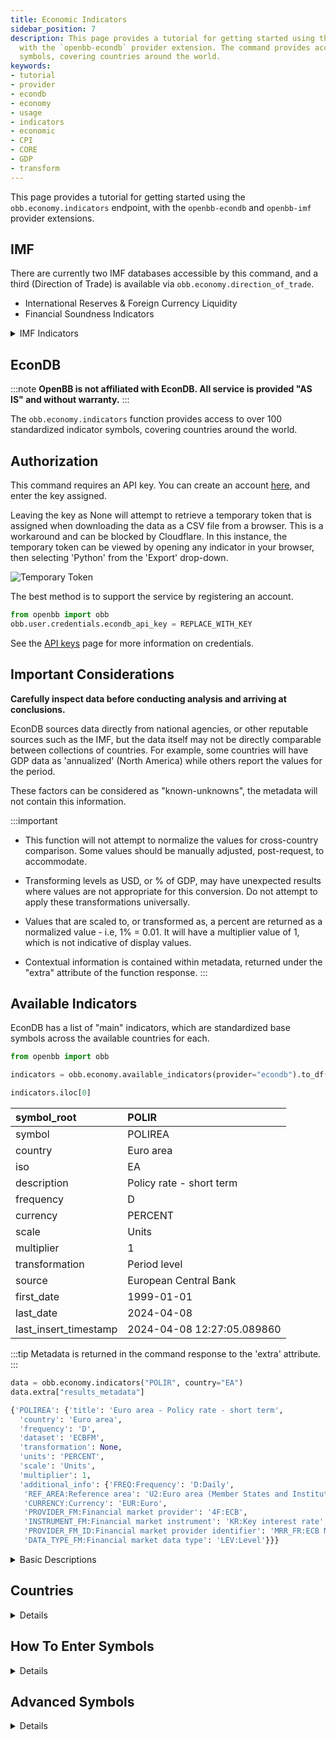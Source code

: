 ```yaml
---
title: Economic Indicators
sidebar_position: 7
description: This page provides a tutorial for getting started using the `obb.economy.indicators` endpoint,
  with the `openbb-econdb` provider extension. The command provides access to over 100 standardized indicator
  symbols, covering countries around the world.
keywords:
- tutorial
- provider
- econdb
- economy
- usage
- indicators
- economic
- CPI
- CORE
- GDP
- transform
---
```



<HeadTitle title="Economic Indicators - User Guides | OpenBB Platform Docs" />

This page provides a tutorial for getting started using the `obb.economy.indicators` endpoint, with the `openbb-econdb` and `openbb-imf` provider extensions.


## IMF

There are currently two IMF databases accessible by this command, and a third (Direction of Trade) is available via `obb.economy.direction_of_trade`.

- International Reserves & Foreign Currency Liquidity
- Financial Soundness Indicators

<details>
<summary mdxType="summary">IMF Indicators</summary>

The `obb.economy.indicators` endpoint provides direct access to over 2600 IMF time series, allowing selection of both multiple series and countries.

### Available Symbols

The complete list of individual series is returned by the `available_indicators` endpoint.

It allows a text query, where ";" is an AND operator and "|" is an OR operator.

```python
obb.economy.available_indicators(provider="imf", query="gold")
```

<details>
<summary mdxType="summary">Results</summary>

| symbol        | symbol_root   | description                                                                                                                                          | dataset   | table                              |   level |   order | children                                                  | unit   |
|:--------------|:--------------|:-----------------------------------------------------------------------------------------------------------------------------------------------------|:----------|:-----------------------------------|--------:|--------:|:----------------------------------------------------------|:-------|
| RAFA_USD      | RAF_USD       | Official Reserve Assets, US Dollars                                                                                                                  | IRFCL     | reserve_assets_and_other_fx_assets |       2 |       2 | RAFAFX_USD,RAFAIMF_USD,RAFASDR_USD,RAFAGOLD_USD,RAFAO_USD | usd    |
| RAFAGOLD_USD  | RAFA_USD      | Official Reserve Assets, Gold (Including Gold Deposits and, If Appropriate, Gold Swapped) , US Dollars                                               | IRFCL     | reserve_assets_and_other_fx_assets |       3 |      14 | RAFAGOLDV_OZT                                             | usd    |
| RAFAGOLDV_OZT | RAFAGOLD_USD  | Official Reserve Assets, Gold (Including Gold Deposits and, If Appropriate, Gold Swapped), Volume in Millions of Fine Troy Ounces , Fine Troy Ounces | IRFCL     | reserve_assets_and_other_fx_assets |       4 |      15 | -                                                       | ozt    |
| RAOFAG_USD    | RAOFA_USD     | Other Foreign Currency Assets (Specify), Gold Not Included in Official Reserve Assets, US Dollars                                                    | IRFCL     | reserve_assets_and_other_fx_assets |       3 |      25 | -                                                       | usd    |

</details>

```python
obb.economy.available_indicators(provider="imf", query="gold|gdp;usd")
```

<details>
<summary mdxType="summary">Results</summary>

| symbol                      | symbol_root   | description                                                                                                                                                                                                                                                                         | dataset   | table                              |   level | order   | children                                                  | unit   |
|:----------------------------|:--------------|:------------------------------------------------------------------------------------------------------------------------------------------------------------------------------------------------------------------------------------------------------------------------------------|:----------|:-----------------------------------|--------:|:--------|:----------------------------------------------------------|:-------|
| RAFA_USD                    | RAF_USD       | Official Reserve Assets, US Dollars                                                                                                                                                                                                                                                 | IRFCL     | reserve_assets_and_other_fx_assets |       2 | 2.0     | RAFAFX_USD,RAFAIMF_USD,RAFASDR_USD,RAFAGOLD_USD,RAFAO_USD | usd    |
| RAFAGOLD_USD                | RAFA_USD      | Official Reserve Assets, Gold (Including Gold Deposits and, If Appropriate, Gold Swapped) , US Dollars                                                                                                                                                                              | IRFCL     | reserve_assets_and_other_fx_assets |       3 | 14.0    | RAFAGOLDV_OZT                                             | usd    |
| RAFAGOLDV_OZT               | RAFAGOLD_USD  | Official Reserve Assets, Gold (Including Gold Deposits and, If Appropriate, Gold Swapped), Volume in Millions of Fine Troy Ounces , Fine Troy Ounces                                                                                                                                | IRFCL     | reserve_assets_and_other_fx_assets |       4 | 15.0    | -                                                         | ozt    |
| RAOFAG_USD                  | RAOFA_USD     | Other Foreign Currency Assets (Specify), Gold Not Included in Official Reserve Assets, US Dollars                                                                                                                                                                                   | IRFCL     | reserve_assets_and_other_fx_assets |       3 | 25.0    | -                                                         | usd    |
| FSDHG_USD                   | -             | Financial, Financial Soundness Indicators, Encouraged Set, Households, Household Debt to GDP, Gross Domestic Product (GDP), US Dollars                                                                                                                                              | FSI       | fsi_other                          |       2 | -       | -                                                         | usd    |
| FSNFAG_USD                  | -             | Financial, Financial Soundness Indicators, Encouraged Set, Other Financial Corporations, Assets to Gross Domestic Product (GDP), Assets, US Dollars                                                                                                                                 | FSI       | fsi_other                          |       2 | -       | -                                                         | usd    |
| FSDFAG_USD                  | -             | Financial, Financial Soundness Indicators, Encouraged Set, Other Financial Corporations, Assets to Gross Domestic Product (GDP), Gross Domestic Product (GDP), US Dollars                                                                                                           | FSI       | fsi_other                          |       2 | -       | -                                                         | usd    |
| FS_NFC_LD_FSTDGDP_USD       | -             | Monetary and Financial Accounts, Financial Soundness Indicators, Balance Sheets and Income Statements, Non-financial corporations, Balance Sheet, Liabilities, Debt, Total debt to GDP, US Dollars                                                                                  | FSI       | fsi_other                          |       2 | -       | -                                                         | usd    |
| FS_OFM_IPF_IC_A_FSGDPIC_USD | -             | Monetary and Financial Accounts, Financial Soundness Indicators, Balance Sheets and Income Statements, Other financial corporations, Total financial system assets, Total Assets, Insurance corporations, OFCs assets to gross domestic product: Insurance Corporations, US Dollars | FSI       | fsi_other                          |       2 | -       | -                                                         | usd    |
| FS_OFM_MMF_A_FSGDPMMF_USD   | -             | Monetary and Financial Accounts, Financial Soundness Indicators, Balance Sheets and Income Statements, Other financial corporations, Total financial system assets, Total Assets, Money market funds, OFCs assets to gross domestic product:  Money Market funds, US Dollars        | FSI       | fsi_other                          |       2 | -       | -                                                         | usd    |
| FS_OFM_IPF_PF_A_FSGDPPF_USD | -             | Monetary and Financial Accounts, Financial Soundness Indicators, Balance Sheets and Income Statements, Other financial corporations, Total financial system assets, Total Assets, Pension funds, OFCs assets to gross domestic product: Pension Funds, US Dollars                   | FSI       | fsi_other                          |       2 | -       | -                                                         | usd    |
| NGDP_USD                    | -             | National Accounts, Expenditure, Gross Domestic Product, US Dollars                                                                                                                                                                                                                  | FSI       | fsi_other                          |       2 | -       | -                                                         | usd    |

</details>


### Presets

Presets are a collection of symbols, typically complete tables from sections of each database.

- 'IRFCL': All the data from the set of indicators. Not compatible with multiple countries.
- 'irfcl_top_lines': The default, top line items from the IRFCL data. Compatible with multiple countries.
- 'reserve_assets_and_other_fx_assets': Table I of the IRFCL data. Not compatible with multiple countries.
- 'predetermined_drains_on_fx_assets': Table II of the IRFCL data. Not compatible with multiple countries.
- 'contingent_drains_fx_assets': Table III of the IRFCL data. Not compatible with multiple countries.
- 'memorandum_items': The memorandum items table of the IRFCL data. Not compatible with multiple countries.
- 'gold_reserves': Gold reserves as value in USD and Fine Troy Ounces. Compatible with multiple countries.
- 'derivative_assets': Net derivative assets as value in USD. Compatible with multipile countries.
- 'fsi_core': The core Financial Soundness Indicators. Compatible with multiple countries.
- 'fsi_core_underlying': The core FSIs underlying series data. Not compatible with country='all'.
- 'fsi_encouraged_set': The encouraged set of Financial Soundness Indicators. Not compatible with country='all'.
- 'fsi_other': The other Financial Soundness Indicators. Not compatible with country='all'.
- 'fsi_balance_sheets': Data categorized as Balance Sheets and Income Statements. Not compatible with country='all'.
- 'fsi_all': All the Financial Soundness Indicators. Not compatible with multiple countries.

### Entering Countries

Countries can be entered as a list, or a comma-separated string. A country can be either, the full name in lower_snake_case, or the two-letter ISO country code.

```python
obb.economy.indicators(provider="imf", symbol="irfcl_top_lines", country="us,italy,france,DE")
```

When the number of symbols being requested is low, setting the parameter to, "all", will return all countries available for each symbol.

</details>



## EconDB

:::note
**OpenBB is not affiliated with EconDB. All service is provided "AS IS" and without warranty.**
:::

The `obb.economy.indicators` function provides access to over 100 standardized indicator symbols, covering countries around the world.


## Authorization

This command requires an API key. You can create an account [here](https://econdb.com), and enter the key assigned.

Leaving the key as None will attempt to retrieve a temporary token that is assigned when downloading the data as a CSV file from a browser.
This is a workaround and can be blocked by Cloudflare. In this instance, the temporary token can be viewed by opening any indicator in your browser,
then selecting 'Python' from the 'Export' drop-down.

![Temporary Token](https://github.com/OpenBB-finance/OpenBB/assets/85772166/d2d4c6a7-e8b1-4345-b28f-0693ddb8dcf1)

The best method is to support the service by registering an account.

```python
from openbb import obb
obb.user.credentials.econdb_api_key = REPLACE_WITH_KEY
```

See the [API keys](/platform/settings/user_settings/api_keys) page for more information on credentials.

## Important Considerations

**Carefully inspect data before conducting analysis and arriving at conclusions.**

EconDB sources data directly from national agencies, or other reputable sources such as the IMF, but the data itself may not be directly comparable between collections of countries. For example, some countries will have GDP data as 'annualized' (North America) while others report the values for the period.

These factors can be considered as "known-unknowns", the metadata will not contain this information.

:::important
- This function will not attempt to normalize the values for cross-country comparison. Some values should be manually adjusted, post-request, to accommodate.

- Transforming levels as USD, or % of GDP, may have unexpected results where values are not appropriate for this conversion. Do not attempt to apply these transformations universally.

- Values that are scaled to, or transformed as, a percent are returned as a normalized value - i.e, 1% = 0.01. It will have a multiplier value of 1, which is not indicative of display values.

- Contextual information is contained within metadata, returned under the "extra" attribute of the function response.
:::

## Available Indicators

EconDB has a list of "main" indicators, which are standardized base symbols across the available countries for each.

```python
from openbb import obb

indicators = obb.economy.available_indicators(provider="econdb").to_df()

indicators.iloc[0]
```

| symbol_root           | POLIR                      |
|:----------------------|:---------------------------|
| symbol                | POLIREA                    |
| country               | Euro area                  |
| iso                   | EA                         |
| description           | Policy rate - short term   |
| frequency             | D                          |
| currency              | PERCENT                    |
| scale                 | Units                      |
| multiplier            | 1                          |
| transformation        | Period level               |
| source                | European Central Bank      |
| first_date            | 1999-01-01                 |
| last_date             | 2024-04-08                 |
| last_insert_timestamp | 2024-04-08 12:27:05.089860 |

:::tip
Metadata is returned in the command response to the 'extra' attribute.
:::


```python
data = obb.economy.indicators("POLIR", country="EA")
data.extra["results_metadata"]
```

```python
{'POLIREA': {'title': 'Euro area - Policy rate - short term',
  'country': 'Euro area',
  'frequency': 'D',
  'dataset': 'ECBFM',
  'transformation': None,
  'units': 'PERCENT',
  'scale': 'Units',
  'multiplier': 1,
  'additional_info': {'FREQ:Frequency': 'D:Daily',
   'REF_AREA:Reference area': 'U2:Euro area (Member States and Institutions of the Euro Area) changing composition',
   'CURRENCY:Currency': 'EUR:Euro',
   'PROVIDER_FM:Financial market provider': '4F:ECB',
   'INSTRUMENT_FM:Financial market instrument': 'KR:Key interest rate',
   'PROVIDER_FM_ID:Financial market provider identifier': 'MRR_FR:ECB Main refinancing operations - fixed rate tenders (fixed rate) (date of changes)',
   'DATA_TYPE_FM:Financial market data type': 'LEV:Level'}}}
```

<details>
<summary mdxType="summary">Basic Descriptions</summary>


Basic descriptions of the base symbols can be imported from within the extension module helpers.

```python
from openbb_econdb.utils.helpers import INDICATORS_DESCRIPTIONS
```

:::important
This list should not be considered as the absolute source of truth. The metadata for the indicator will be returned in the command response, under the `extras` attribute.
:::

| ACPOP     | Active population                                  |
|:----------|:---------------------------------------------------|
| CA        | Current account balance                            |
| CAR       | Passenger car sales                                |
| CBAL      | Commercial balance (goods + services)              |
| CI        | Change in inventories                              |
| CKA       | Net foreign investment                             |
| CLAIMS    | Weekly unemployment insurance claims               |
| CLI       | OECD CLI                                           |
| CON       | Total consumption                                  |
| CONF      | Consumer confidence index                          |
| CORE      | Core consumer price index                          |
| CP        | Construction production                            |
| CPI       | Consumer price index                               |
| CRED      | Domestic credit                                    |
| CREDEA    | Domestic credit                                    |
| DWPE      | Dwelling permits                                   |
| ELE       | Production electricity                             |
| EMP       | Total employment                                   |
| EMRATIO   | Employment to working age population               |
| EQYCAP    | Market capitalization                              |
| EXP       | Exports of goods and services                      |
| EXPMON    | Monthly exports                                    |
| GASDEM    | Gas demand                                         |
| GASODEM   | Gasoline demand                                    |
| GASOPROD  | Gasoline production                                |
| GASPROD   | Gas production                                     |
| GBAL      | Government balance                                 |
| GCF       | Gross capital formation                            |
| GDEBT     | Government debt                                    |
| GDEBTN    | Government net debt                                |
| GDP       | Gross domestic product                             |
| GDPDEF    | GDP deflator                                       |
| GDPPC     | GDP per capita                                     |
| GFCF      | Gross fixed capital formation                      |
| GREV      | General government total revenue                   |
| GSPE      | General government total expenditure               |
| HHDIR     | Household debt to income ratio                     |
| HHS       | Household saving                                   |
| HOU       | House price                                        |
| IBD1      | Interbank lending overnight rate                   |
| IIPA      | International investment position: Assets          |
| IIPL      | International investment position: Liabilities     |
| IMP       | Imports of goods and services                      |
| IMPMON    | Monthly imports                                    |
| INVER     | Investment rate                                    |
| IP        | Industrial production                              |
| JHR       | Job hires rate                                     |
| JLR       | Job layoffs rate                                   |
| JQR       | Job quits rate                                     |
| JVR       | Job vacancy rate                                   |
| KA        | Capital account                                    |
| LE00      | Life expectancy at birth                           |
| LMICS     | Low and Middle Income Commodity Index (World Bank) |
| M3        | Money supply                                       |
| M3YD      | 3 month yield                                      |
| MB        | Monetary base                                      |
| NCT       | Net current transfers (Secondary Income)           |
| NFCI      | Non-financial corporations investment rate         |
| NFCLOAN   | Lending to non-financial corporations              |
| NIIP      | Net international investment position              |
| NPL       | Non performing loans                               |
| NY        | Net income from abroad (Primary Income)            |
| OILDEM    | Oil demand                                         |
| OILPROD   | Oil production                                     |
| PALUM     | Aluminum                                           |
| PAPPLE    | Non-Citrus Fruit, Apple                            |
| PART      | Participation rate                                 |
| PBANSOP   | Bananas                                            |
| PBARL     | Barley                                             |
| PBEEF     | Beef                                               |
| PCE       | Personal consumption expenditure price index       |
| PCHANA    | Legumes, Chickpea                                  |
| PCHROM    | Chromium                                           |
| PCOALAU   | Coal, Australia                                    |
| PCOALSA   | Coal, South Africa                                 |
| PCOBA     | Cobalt                                             |
| PCOCO     | Cocoa                                              |
| PCOFFOTM  | Coffee, Other Mild Arabica                         |
| PCOFFROB  | Coffee, Robustas                                   |
| PCOIL     | Coconut Oil                                        |
| PCOPP     | Copper                                             |
| PCOTTIND  | Cotton                                             |
| PDAP      | Diammonium phosphate                               |
| PFSHMEAL  | Fish Meal                                          |
| PGASO     | Gasoline                                           |
| PGNUTS    | Groundnuts                                         |
| PGOLD     | Gold                                               |
| PHEATOIL  | Heating Oil                                        |
| PHIDE     | Hides                                              |
| PIORECR   | Iron                                               |
| PLAMB     | Lamb                                               |
| PLEAD     | Lead                                               |
| PLITH     | Lithium                                            |
| PLMMODY   | Molybdenum                                         |
| PLOGORE   | Soft Logs                                          |
| PLOGSK    | Hard Logs, Import Price Japan                      |
| PMAIZMT   | Corn                                               |
| PMANGELE  | Manganese                                          |
| PMILK     | Dairy Products, Milk                               |
| PNGASEU   | Natural gas, EU                                    |
| PNGASJP   | LNG, Asia                                          |
| PNGASUS   | Natural Gas, US Henry Hub Gas                      |
| PNICK     | Nickel                                             |
| POATS     | Oats                                               |
| POILAPSP  | APSP crude oil($/bbl)                              |
| POILBRE   | Brent Crude                                        |
| POILDUB   | Dubai Crude                                        |
| POILWTI   | WTI Crude                                          |
| POLIR     | Policy rate - short term                           |
| POLVOIL   | Olive Oil                                          |
| POP       | Population                                         |
| PORANG    | Orange                                             |
| PPALLA    | Palladium                                          |
| PPI       | Producer price index                               |
| PPLAT     | Platinum                                           |
| PPOIL     | Palm Oil                                           |
| PPORK     | Swine                                              |
| PPOTASH   | Potassium Fertilizer                               |
| PPOULT    | Poultry                                            |
| PPROPANE  | Propane                                            |
| PRC       | Private consumption                                |
| PREODOM   | Rare Earth Elements                                |
| PRICENPQ  | Rice, Thailand                                     |
| PRIDEBT   | Private debt                                       |
| PROIL     | Rapeseed Oil                                       |
| PRUBB     | Rubber                                             |
| PSALM     | Fish                                               |
| PSAWMAL   | Hard Sawnwood, Dark Red Meranti                    |
| PSAWORE   | Soft Sawnwood, Average of Softwoods,               |
| PSHRI     | Shrimp                                             |
| PSILLUMP  | Silicon                                            |
| PSILVER   | Silver                                             |
| PSMEA     | Soybean Meal                                       |
| PSOIL     | Soybeans Oil                                       |
| PSORG     | Sorghum                                            |
| PSOYB     | Soybeans                                           |
| PSUGAISA  | Sugar, No. 11, World                               |
| PSUGAUSA  | Sugar, No. 16, US                                  |
| PSUNO     | Sunflower Oil                                      |
| PTEA      | Tea, Kenyan                                        |
| PTEAINDIA | Tea, Kolkata                                       |
| PTEAMOM   | Tea, Mombasa                                       |
| PTEASL    | Tea, Colombo                                       |
| PTIN      | Tin                                                |
| PTOMATO   | Vegetables, Tomato                                 |
| PUC       | Public consumption                                 |
| PURAN     | Uranium                                            |
| PUREA     | Urea                                               |
| PVANPENT  | Vanadium                                           |
| PWHEAMT   | Wheat                                              |
| PWOOLC    | Wool, Coarse                                       |
| PWOOLF    | Wool, Fine                                         |
| PZINC     | Zinc                                               |
| RCI       | Real change in inventories                         |
| RCON      | Real total consumption                             |
| REER      | Real effective exchange rate                       |
| REEREA    | Real effective exchange rate                       |
| RETA      | Retail trade                                       |
| REXP      | Real exports of goods and services                 |
| RGCF      | Real gross capital formation                       |
| RGDP      | Real gross domestic product                        |
| RGDPPC    | Real GDP per capita                                |
| RGFCF     | Real gross fixed capital formation                 |
| RIMP      | Real imports of goods and services                 |
| RPRC      | Real private consumption                           |
| RPUC      | Real public consumption                            |
| SEI       | Stock exchange index                               |
| SENT      | Sentiment index                                    |
| TB        | Trade balance                                      |
| URATE     | Unemployment                                       |
| UTIL      | Utilization rate                                   |
| WAGE      | Wages/Earnings                                     |
| WAGEMAN   | Hourly wage manufacturing                          |
| Y10YD     | Long term yield                                    |

</details>

## Countries


<details>

The `country` parameter will accept the ISO country code, or the country name. Regional groups listed below are also valid:

- all
- africa
- central_asia
- east_asia
- europe
- g7
- g20
- latin_america
- middle_east
- north_america
- oceania
- south_asia
- southeast_asia

:::note
Some symbols do not have a country - e.g., commodity items - and they will ignore any supplied values to the parameter.
Not every indicator has data for every country. Items with no results will be communicated via the `warnings` attribute of the response object.

```python
obb.economy.indicators("POLIR", country="southeast_asia")
```
```console
OBBject

id: 0661ac07-ab9c-7ebf-8000-849fef1202bc
results: [{'date': datetime.date(2013, 4, 29), 'symbol': 'POLIRSG', 'country': 'Sin...
provider: econdb
warnings: [{'category': 'UserWarning', 'message': "Invalid country code for...
chart: None
extra: {'results_metadata': {'POLIRID': {'title': 'Indonesia - Policy rate - short ...
```

:::

### Countries By Indicator

In addition to filtering the `available_indicators` data locally, countries by indicator can be imported as a utility function from the `openbb_econdb.utils.helpers` module.

```python
from openbb_econdb.utils.helpers import get_indicator_countries

get_indicator_countries("GDPPC")  # returns a list of two-letter ISO country codes
```
</details>


## How To Enter Symbols

<details>

The three parameters - symbol, country, transform - all work together.

- Symbol (base symbol)
  - CPI, GDP, CORE, etc
  - Multiple items allowed
- Country
  - ISO country code, or name
  - Multiple items allowed
- Transform
  - `tpop`: Percent change from previous period
  - `toya`: Percent change from year ago
  - `tusd`: Values as US dollars
  - `tpgp`: Values as a percent of GDP

The `transform` will apply to all combinations of `symbol` and `country`.

:::warning
If you attempt to pass a base symbol (excluding commodity and world indicators) with no country, it will raise an error.
:::

<details>
<summary mdxType="summary">Example - One Indicator & Country</summary>

M3 Money Supply

```python
data = obb.economy.indicators("M3", country="us")

data.to_df().tail(12)
```

| date       | symbol_root   | symbol   | country       |   value |
|:-----------|:--------------|:---------|:--------------|--------:|
| 2023-03-01 | M3            | M3US     | United States |   21027 |
| 2023-04-01 | M3            | M3US     | United States |   20843 |
| 2023-05-01 | M3            | M3US     | United States |   20711 |
| 2023-06-01 | M3            | M3US     | United States |   20749 |
| 2023-07-01 | M3            | M3US     | United States |   20724 |
| 2023-08-01 | M3            | M3US     | United States |   20695 |
| 2023-09-01 | M3            | M3US     | United States |   20669 |
| 2023-10-01 | M3            | M3US     | United States |   20636 |
| 2023-11-01 | M3            | M3US     | United States |   20723 |
| 2023-12-01 | M3            | M3US     | United States |   20890 |
| 2024-01-01 | M3            | M3US     | United States |   20862 |
| 2024-02-01 | M3            | M3US     | United States |   20788 |

```python
data.extra.get("results_metadata")
```
```python
{'M3US': {'title': 'United States - Money supply',
  'country': 'United States',
  'frequency': 'M',
  'dataset': 'FRB_H6_M2',
  'transform': None,
  'units': 'DOMESTIC',
  'scale': 'Billions',
  'multiplier': 1000000000,
  'additional_info': {'ADJUSTED:Seasonal Adjustment': 'NSA:Not seasonally adjusted',
   'CURRENCY:Currency': 'USD:United States / United States Dollar',
   'FREQ:Frequency': '129:Monthly',
   'SERIES_NAME:Series name (FRB)': 'M2_N.M:M2_N.M',
   'UNIT:Units': 'CURRENCY:Currency'}}}
```
</details>

<details>
<summary mdxType="summary">Example - One Indicator & Country With Transform</summary>

US PPI - Change from one year ago.

```python
data = obb.economy.indicators("PPI", country="us", transform="toya")

data.to_df().tail(12)
```

| date       | symbol_root   | symbol     | country       |    value |
|:-----------|:--------------|:-----------|:--------------|---------:|
| 2023-04-01 | PPI           | PPIUS~TOYA | United States | 0.022995 |
| 2023-05-01 | PPI           | PPIUS~TOYA | United States | 0.011822 |
| 2023-06-01 | PPI           | PPIUS~TOYA | United States | 0.001912 |
| 2023-07-01 | PPI           | PPIUS~TOYA | United States | 0.008722 |
| 2023-08-01 | PPI           | PPIUS~TOYA | United States | 0.016003 |
| 2023-09-01 | PPI           | PPIUS~TOYA | United States | 0.021542 |
| 2023-10-01 | PPI           | PPIUS~TOYA | United States | 0.013481 |
| 2023-11-01 | PPI           | PPIUS~TOYA | United States | 0.008465 |
| 2023-12-01 | PPI           | PPIUS~TOYA | United States | 0.00948  |
| 2024-01-01 | PPI           | PPIUS~TOYA | United States | 0.008222 |
| 2024-02-01 | PPI           | PPIUS~TOYA | United States | 0.015153 |
| 2024-03-01 | PPI           | PPIUS~TOYA | United States | 0.020896 |

```python
data.extra.get("results_metadata")
```
```
{'PPIUS~TOYA': {'title': 'United States - Producer price index',
  'country': 'United States',
  'frequency': 'M',
  'dataset': 'BLS_PPI00',
  'transform': 'Change from one year ago',
  'units': 'INDEX',
  'scale': 'PERCENT',
  'multiplier': 1,
  'additional_info': {'DATA_DOMAIN:Data Domain': 'PPI:Producer price indices',
   'REF_AREA:Reference country or area': 'US:United States',
   'INDICATOR:Economic Indicator': 'PPPI_SA_IX:Prices, Producer Price Index, All Commodities, Seasonally adjusted, Index',
   'COUNTERPART_AREA:Counterpart country or area': '_Z:Not applicable',
   'FREQ:Frequency': 'M:Monthly',
   'UNIT_MULT:Unit multiplier': '0:Units'}}}
```
</details>

<details>
<summary mdxType="summary">Example - Commodity Indicator</summary>

Values are always in USD.

```python
lead = obb.economy.indicators("plead")

lead.to_df().tail(4)
```

| date       | symbol_root   | symbol   | country   |   value |
|:-----------|:--------------|:---------|:----------|--------:|
| 2023-10-01 | PLEAD         | PLEAD    | World     |  2131.4 |
| 2023-11-01 | PLEAD         | PLEAD    | World     |  2188.5 |
| 2023-12-01 | PLEAD         | PLEAD    | World     |  2027.2 |
| 2024-01-01 | PLEAD         | PLEAD    | World     |  2087.4 |

```python
lead.extra["results_metadata"]
```
```python
{'PLEAD': {'title': 'World - Lead',
  'country': 'World',
  'frequency': 'M',
  'dataset': 'IMF_PCPS',
  'transform': None,
  'units': 'USD',
  'scale': 'Units',
  'multiplier': 1,
  'additional_info': {'FREQ:Frequency': 'M:Monthly',
   'REF_AREA:Reference Area': 'W00:All Countries, excluding the IO',
   'COMMODITY:Commodity': 'PLEAD:Primary Commodity Prices, Lead',
   'UNIT_MEASURE:Unit of Measure': 'USD:US Dollars',
   'UNIT_MULT:Scale': '0:Units'}}}
```
</details>

<details>
<summary mdxType="summary">Example - Multiple Indicators & Countries With Transform</summary>

```python
params = {"symbol": "core,cpi", "country": "us,de,jp", "transform": "toya"}
data = obb.economy.indicators(**params)
df = data.to_df().filter(like="2024", axis=0)

df
```

| date       | symbol_root   | symbol      | country       |    value |
|:-----------|:--------------|:------------|:--------------|---------:|
| 2024-01-01 | CORE          | COREDE~TOYA | Germany       | 0.03394  |
| 2024-01-01 | CORE          | COREJP~TOYA | Japan         | 0.03523  |
| 2024-01-01 | CORE          | COREUS~TOYA | United States | 0.03875  |
| 2024-01-01 | CPI           | CPIDE~TOYA  | Germany       | 0.02887  |
| 2024-01-01 | CPI           | CPIJP~TOYA  | Japan         | 0.021012 |
| 2024-01-01 | CPI           | CPIUS~TOYA  | United States | 0.03106  |
| 2024-02-01 | CORE          | COREDE~TOYA | Germany       | 0.03454  |
| 2024-02-01 | CORE          | COREJP~TOYA | Japan         | 0.03216  |
| 2024-02-01 | CORE          | COREUS~TOYA | United States | 0.03762  |
| 2024-02-01 | CPI           | CPIDE~TOYA  | Germany       | 0.02517  |
| 2024-02-01 | CPI           | CPIJP~TOYA  | Japan         | 0.02788  |
| 2024-02-01 | CPI           | CPIUS~TOYA  | United States | 0.03166  |
| 2024-03-01 | CORE          | COREUS~TOYA | United States | 0.03797  |
| 2024-03-01 | CPI           | CPIDE~TOYA  | Germany       | 0.021533 |
| 2024-03-01 | CPI           | CPIUS~TOYA  | United States | 0.03475  |
</details>

<details>
<summary mdxType="summary">Example - All Countries</summary>

Setting the country to "all" will retrieve data for all available countries.

```python
data = obb.economy.indicators("ny", country="all", transform="tusd")

data.to_df().filter(like="2024", axis=0)
```
| date       | symbol_root   | symbol    | country    |    value |
|:-----------|:--------------|:----------|:-----------|---------:|
| 2024-01-01 | NY            | NYBE~TUSD | Belgium    |  1132.6  |
| 2024-01-01 | NY            | NYBG~TUSD | Bulgaria   |   -78.79 |
| 2024-01-01 | NY            | NYHR~TUSD | Croatia    |    31.99 |
| 2024-01-01 | NY            | NYCZ~TUSD | Czechia    |  -676.3  |
| 2024-01-01 | NY            | NYDK~TUSD | Denmark    |  1323.6  |
| 2024-01-01 | NY            | NYEE~TUSD | Estonia    |  -131.74 |
| 2024-01-01 | NY            | NYFI~TUSD | Finland    |   626.4  |
| 2024-01-01 | NY            | NYFR~TUSD | France     |  8570    |
| 2024-01-01 | NY            | NYDE~TUSD | Germany    | 13656    |
| 2024-01-01 | NY            | NYGR~TUSD | Greece     |   451.5  |
| 2024-01-01 | NY            | NYHU~TUSD | Hungary    |  -528.7  |
| 2024-01-01 | NY            | NYIT~TUSD | Italy      |  -509.5  |
| 2024-01-01 | NY            | NYLV~TUSD | Latvia     |    53.57 |
| 2024-01-01 | NY            | NYLT~TUSD | Lithuania  |  -111.62 |
| 2024-01-01 | NY            | NYLU~TUSD | Luxembourg | -3791    |
| 2024-01-01 | NY            | NYMT~TUSD | Malta      |  -218.54 |
| 2024-01-01 | NY            | NYPL~TUSD | Poland     | -3029    |
| 2024-01-01 | NY            | NYPT~TUSD | Portugal   |    28.42 |
| 2024-01-01 | NY            | NYRO~TUSD | Romania    |  -410.1  |
| 2024-01-01 | NY            | NYSK~TUSD | Slovakia   |  -342.7  |
| 2024-01-01 | NY            | NYSI~TUSD | Slovenia   |   -82.76 |
| 2024-01-01 | NY            | NYSE~TUSD | Sweden     |  2334.1  |


```python
data.extra.get("results_metadata")["NYSE~TUSD"]
```
```
{'title': 'Sweden - Net income from abroad (Primary Income)',
 'country': 'Sweden',
 'frequency': 'M',
 'dataset': 'BOP_C6_M',
 'transform': 'Values as US dollars',
 'units': 'USD',
 'scale': 'Units',
 'multiplier': 1000000,
 'additional_info': {'GEO:Geopolitical entity (reporting)': 'SE:Sweden',
  'PARTNER:Geopolitical entity (partner)': 'WRL_REST:Rest of the world',
  'SECTPART:Sector (ESA 2010)': 'S1:Total economy',
  'SECTOR10:Sector (ESA 2010)': 'S1:Total economy',
  'FREQ:Frequency': 'M:Monthly',
  'STK_FLOW:Stock or flow': 'BAL:Balance',
  'CURRENCY:Currency': 'MIO_NAC:Million units of national currency',
  'BOP_ITEM:BOP_item': 'IN1:Primary income'}}
```
</details>

</details>

## Advanced Symbols

<details>

The grouping behaviour can be overridden. This will allow multiple transformations, or for a specific symbol to ignore the supplied `country` and `transform` parameters.

<details>
<summary mdxType="summary">Example - Bypass Group Parameters</summary>

The "~" character is used to separate the base symbol + 2-letter ISO country code, and the transformation.
It works as a flag to exclude from the other parameters.

```python
obb.economy.indicators("CPIUS~").to_df().tail(2)
```

| date       | symbol_root   | symbol   | country       |   value |
|:-----------|:--------------|:---------|:--------------|--------:|
| 2024-02-01 | CPI           | CPIUS    | United States |   311.1 |
| 2024-03-01 | CPI           | CPIUS    | United States |   312.2 |

Without "~", symbols are assumed to be a base symbol, and require a country parameter. An error (or warning where at least one symbol supplied was valid) is raised if the condition is not met.

```python
obb.economy.indicators("CPIUS")
```

```console
OpenBBError: No valid combination of indicator symbols and countries were supplied.
Valid countries for 'CPIUS' are: None
If the symbol - CPIUS - is missing a country code. Please add the two-letter country code or use the country parameter.
If already included, add '~' to the end of the symbol.
```

This example bypasses the transformation for US data, applying it only to France.

```python
obb.economy.indicators(symbol=["CPIUS~","CPI"], country="fr", transform="toya").to_df().tail(2)
```

| date       | symbol_root   | symbol     | country       |      value |
|:-----------|:--------------|:-----------|:--------------|-----------:|
| 2024-03-01 | CPI           | CPIFR~TOYA | France        |   0.022947 |
| 2024-03-01 | CPI           | CPIUS      | United States | 312.2      |

</details>

<details>
<summary mdxType="summary">Example - Non-Standard Symbols</summary>

The `symbol` parameter can also be used to access non-standard series. These are specific to reporting entities, like the Ministry of Finance, Japan.
These symbols are not searchable, but the structure will be familiar if you have worked with the particular source before.
For this purpose, enter each symbol ending with, "~".

:::important
Non-standard symbols will not have transformations, standardized metadata, or normalized percent values.
:::

Japan Yield Curve

```python
symbols = [
  "MFJP_IR.1Y.D.JP~",
  "MFJP_IR.2Y.D.JP~",
  "MFJP_IR.3Y.D.JP~",
  "MFJP_IR.4Y.D.JP~",
  "MFJP_IR.5Y.D.JP~",
  "MFJP_IR.6Y.D.JP~",
  "MFJP_IR.7Y.D.JP~",
  "MFJP_IR.8Y.D.JP~",
  "MFJP_IR.9Y.D.JP~",
  "MFJP_IR.10Y.D.JP~",
  "MFJP_IR.15Y.D.JP~",
  "MFJP_IR.20Y.D.JP~",
  "MFJP_IR.25Y.D.JP~",
  "MFJP_IR.30Y.D.JP~",
  "MFJP_IR.40Y.D.JP~",
]
data = obb.economy.indicators(symbol=symbols)

curve = data.to_df().filter(like="2024-04-11", axis=0)

curve
```

| date       | symbol_root   | symbol           | country   |   value |
|:-----------|:--------------|:-----------------|:----------|--------:|
| 2024-04-11 |               | MFJP_IR.1Y.D.JP  | Japan     |   0.068 |
| 2024-04-11 |               | MFJP_IR.2Y.D.JP  | Japan     |   0.27  |
| 2024-04-11 |               | MFJP_IR.3Y.D.JP  | Japan     |   0.28  |
| 2024-04-11 |               | MFJP_IR.4Y.D.JP  | Japan     |   0.37  |
| 2024-04-11 |               | MFJP_IR.5Y.D.JP  | Japan     |   0.485 |
| 2024-04-11 |               | MFJP_IR.6Y.D.JP  | Japan     |   0.508 |
| 2024-04-11 |               | MFJP_IR.7Y.D.JP  | Japan     |   0.592 |
| 2024-04-11 |               | MFJP_IR.8Y.D.JP  | Japan     |   0.68  |
| 2024-04-11 |               | MFJP_IR.9Y.D.JP  | Japan     |   0.757 |
| 2024-04-11 |               | MFJP_IR.10Y.D.JP | Japan     |   0.854 |
| 2024-04-11 |               | MFJP_IR.15Y.D.JP | Japan     |   1.289 |
| 2024-04-11 |               | MFJP_IR.20Y.D.JP | Japan     |   1.625 |
| 2024-04-11 |               | MFJP_IR.25Y.D.JP | Japan     |   1.78  |
| 2024-04-11 |               | MFJP_IR.30Y.D.JP | Japan     |   1.907 |
| 2024-04-11 |               | MFJP_IR.40Y.D.JP | Japan     |   2.065 |

```python
data.extra["results_metadata"].get("MFJP_IR.5Y.D.JP")
```

```python
{'title': 'Japan - Japanese Government Bonds - 5Y yield',
 'country': 'Japan',
 'frequency': 'D',
 'dataset': 'MFJP_IR',
 'transform': None,
 'units': None,
 'scale': None,
 'multiplier': 1,
 'additional_info': {'3:Indicator': '8:Japanese Government Bonds - 5Y yield',
  'GEO:None': '107:None'}}
```
</details>
</details>
